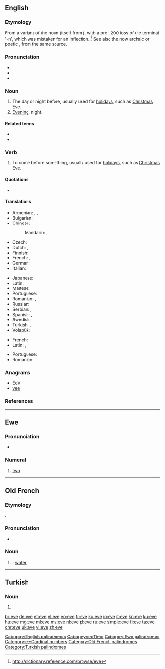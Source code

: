 {{also|Eve|Ève}}
==English==

===Etymology===
From a variant of the {{etyl|enm|en}} noun {{term|even|lang=enm}} (itself from {{etyl|ang|en}} {{term/t|ang|ǣfen}}), with a pre-1200 loss of the terminal '-n', which was mistaken for an inflection. <ref>http://dictionary.reference.com/browse/eve</ref> See also the now archaic or poetic {{term|even||evening|lang=en}}, from the same source.

===Pronunciation===
* {{audio|en-us-eve.ogg|Audio (US)}}
* {{rhymes|iːv}}
* {{homophones|lang=en|eave|eve|Eve}}

===Noun===
{{en-noun}}

# The day or night before, usually used for [[holiday]]s, such as [[Christmas]] Eve.
# [[evening|Evening]], night.

====Related terms====
* {{l|en|evening}}
* {{l|en|even}}

===Verb===
{{en-verb|ev|ed}}

# To come before something, usually used for [[holiday]]s, such as [[Christmas]] Eve.

====Quotations====
* {{seeCites}}

====Translations====
{{trans-top|day or night before}}
* Armenian: {{t|hy|նախօրյակ|sc=Armn}}, {{t|hy|նախօրե|sc=Armn}}, {{t|hy|ճրագալույց|sc=Armn}} {{qualifier|of Christmas, Epiphany and Easter}}
* Bulgarian: {{t|bg|навечерие|n|sc=Cyrl}}
* Chinese:
*: Mandarin: {{t+|cmn|前夕|tr=qiánxī|sc=Hani}}, {{t+|cmn|前夜|tr=qiányè|sc=Hani}}
* Czech: {{t+|cs|předvečer|m}}
* Dutch: {{t+|nl|vooravond|m}}, {{t|nl|vigilie|f}}
* Finnish: {{t+|fi|aatto}}
* French: {{t+|fr|vigile|f}}, {{t+|fr|veille|f}}
* German: {{t+|de|Vorabend|m}}
* Italian: {{t+|it|vigilia|f}}
{{trans-mid}}
* Japanese: {{t|ja|前夜|tr=ぜんや, zen'ya|sc=Jpan}}
* Latin: {{t|la|vesper|m}}
* Maltese: {{t|mt|lejliet}}
* Portuguese: {{t+|pt|véspera|f}}
* Romanian: {{t+|ro|ajun|n}}, {{t+|ro|preziuă|f}}
* Russian: {{t+|ru|канун|m|tr=kanún|sc=Cyrl}}
* Serbian: {{t|sh|predvečerje}}, {{t|sh|predveče}}
* Spanish: {{t+|es|víspera|f}}, {{t+|es|vigilia|f}}
* Swedish: {{t+|sv|afton|c}}
* Turkish: {{t+|tr|arefe}}, {{t+|tr|akşam}}
* Volapük: {{t+|vo|büsoar}}
{{trans-bottom}}

{{trans-top|New year's eve feast}}
* French: {{t+|fr|réveillon}}
* Latin: {{t|la|vespera|f}}, {{t|la|vesper|m}}
{{trans-mid}}
* Portuguese: {{t|pt|reveillon}}
* Romanian: {{t+|ro|revelion|n}}
{{trans-bottom}}

===Anagrams===
* [[EeV#English|EeV]]
* [[vee#English|vee]]

===References===
<references/>

[[Category:English palindromes]]
[[Category:en:Time]]

----

==Ewe==

===Pronunciation===
* {{IPA|/ˈeve/|lang=ee}}

===Numeral===
{{head|ee|numeral}}

# [[two]]

[[Category:Ewe palindromes]]
[[Category:ee:Cardinal numbers]]

----

==Old French==

===Etymology===
{{etyl|la|fro}} {{term|aqua|lang=la}}.

===Pronunciation===
* {{IPA|/ˈɛvə/|lang=fro}}

===Noun===
{{fro-noun|f}}

# {{alternative form of|iaue|lang=fro|nodot=1}}; [[water]]

[[Category:Old French palindromes]]

----

==Turkish==

===Noun===
{{tr-noun-form}}

# {{inflection of|ev||s|dat|lang=tr}}

[[Category:Turkish palindromes]]

[[br:eve]]
[[de:eve]]
[[et:eve]]
[[el:eve]]
[[eo:eve]]
[[fr:eve]]
[[ko:eve]]
[[io:eve]]
[[it:eve]]
[[kn:eve]]
[[ku:eve]]
[[hu:eve]]
[[mg:eve]]
[[ml:eve]]
[[my:eve]]
[[nl:eve]]
[[pl:eve]]
[[ru:eve]]
[[simple:eve]]
[[fi:eve]]
[[ta:eve]]
[[chr:eve]]
[[uk:eve]]
[[vi:eve]]
[[zh:eve]]